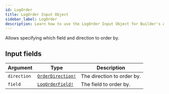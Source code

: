 ```yaml
---
id: LogOrder
title: LogOrder Input Object
sidebar_label: LogOrder
description: Learn how to use the LogOrder Input Object for Builder's API.
---
```


Allows specifying which field and direction to order by.

## Input fields

| Argument    | Type                                                    | Description                |
| ----------- | ------------------------------------------------------- | -------------------------- |
| `direction` | [`OrderDirection!`](/composer/builder/api/schema/enum/OrderDirection.mdx) | The direction to order by. |
| `field`     | [`LogOrderField!`](/composer/builder/api/schema/enum/LogOrderField.mdx)   | The field to order by.     |
